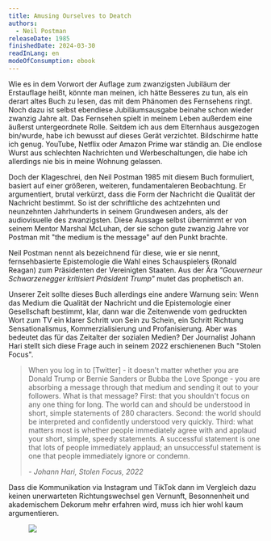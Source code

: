 ```yaml
---
title: Amusing Ourselves to Deatch
authors:
  - Neil Postman
releaseDate: 1985
finishedDate: 2024-03-30
readInLang: en
modeOfConsumption: ebook
---
```


Wie es in dem Vorwort der Auflage zum zwanzigsten Jubiläum der Erstauflage
heißt, könnte man meinen, ich hätte Besseres zu tun, als ein derart altes Buch
zu lesen, das mit dem Phänomen des Fernsehens ringt. Noch dazu ist selbst
ebendiese Jubiläumsausgabe beinahe schon wieder zwanzig Jahre alt. Das Fernsehen
spielt in meinem Leben außerdem eine äußerst untergeordnete Rolle. Seitdem ich
aus dem Elternhaus ausgezogen bin/wurde, habe ich bewusst auf dieses Gerät
verzichtet. Bildschirme hatte ich genug. YouTube, Netflix oder Amazon Prime war
ständig an. Die endlose Wurst aus schlechten Nachrichten und Werbeschaltungen,
die habe ich allerdings nie bis in meine Wohnung gelassen.

Doch der Klageschrei, den Neil Postman 1985 mit diesem Buch formuliert, basiert
auf einer größeren, weiteren, fundamentaleren Beobachtung. Er argumentiert,
brutal verkürzt, dass die Form der Nachricht die Qualität der Nachricht
bestimmt. So ist der schriftliche des achtzehnten und neunzehnten Jahrhunderts
in seinem Grundwesen anders, als der audiovisuelle des zwanzigsten. Diese
Aussage selbst übernimmt er von seinem Mentor Marshal McLuhan, der sie schon
gute zwanzig Jahre vor Postman mit "the medium is the message" auf den Punkt
brachte.

Neil Postman nennt als bezeichnend für diese, wie er sie nennt, fernsehbasierte
Epistemologie die Wahl eines Schauspielers (Ronald Reagan) zum Präsidenten der
Vereinigten Staaten. Aus der Ära _"Gouverneur Schwarzenegger kritisiert
Präsident Trump"_ mutet das prophetisch an.

Unserer Zeit sollte dieses Buch allerdings eine andere Warnung sein: Wenn das
Medium die Qualität der Nachricht und die Epistemologie einer Gesellschaft
bestimmt, klar, dann war die Zeitenwende vom gedruckten Wort zum TV ein klarer
Schritt von Sein zu Schein, ein Schritt Richtung Sensationalismus,
Kommerzialisierung und Profanisierung. Aber was bedeutet das für das Zeitalter
der sozialen Medien? Der Journalist Johann Hari stellt sich diese Frage auch in
seinem 2022 erschienenen Buch "Stolen Focus". <blockquote><p>When you log in to
[Twitter] - it doesn't matter whether you are Donald Trump or Bernie Sanders or
Bubba the Love Sponge - you are absorbing a message through that medium and
sending it out to your followers. What is that message? First: that you
shouldn't focus on any one thing for long. The world can and should be
understood in short, simple statements of 280 characters. Second: the world
should be interpreted and confidently understood very quickly. Third: what
matters most is whether people immediately agree with and applaud your short,
simple, speedy statements. A successful statement is one that lots of people
immediately applaud; an unsuccessful statement is one that people immediately
ignore or condemn.</p><footer><cite>- Johann Hari, <i>Stolen Focus,
2022</i></cite></footer></blockquote>

Dass die Kommunikation via Instagram und TikTok dann im Vergleich dazu keinen
unerwarteten Richtungswechsel gen Vernunft, Besonnenheit und akademischem
Dekorum mehr erfahren wird, muss ich hier wohl kaum argumentieren.

<figure class="fullwidth">
  <img src="/img/book-versus-tv.webp" aria-hidden />
</figure>
